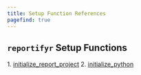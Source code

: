 ```yaml
---
title: Setup Function References
pagefind: true
---
```



## `reportifyr` Setup Functions

<Steps>
1. <a href={`${import.meta.env.BASE_URL}reference/setup/initialize_report_project/`}>initialize_report_project</a>
2. <a href={`${import.meta.env.BASE_URL}reference/setup/initialize_python/`}>initialize_python</a>
</Steps>
